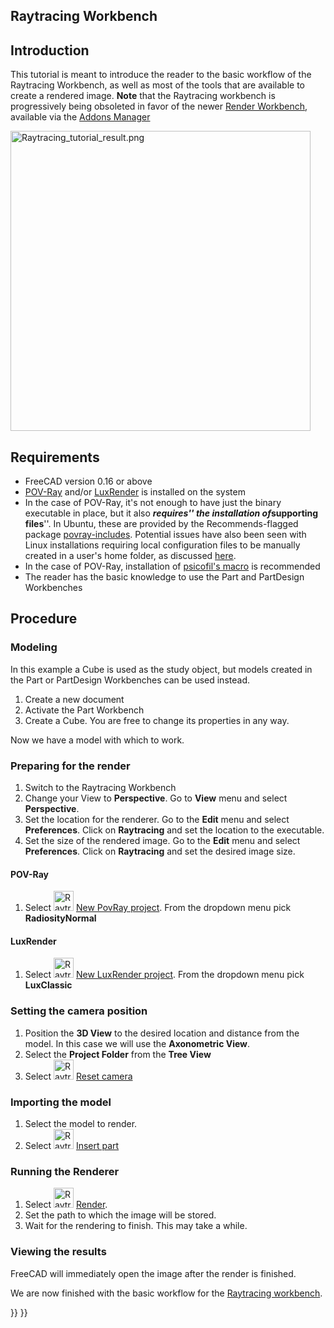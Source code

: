 <languages/>
<translate>

==Raytracing Workbench== <!--T:20-->

<!--T:19-->
{{VeryImportantMessage|The [[Raytracing_Workbench|Raytracing workbench]] is being superseded by the new [https://github.com/FreeCAD/FreeCAD-render Render Workbench], which is intended as its replacement. The Render Workbench can be installed through the [[Std_AddonMgr|Addon Manager]]. The information here is provided because by default FreeCAD is still shipped (as of 0.19-24276) with the Raytracing Workbench, and because the new module should basically work in the same way}}

<!--T:1-->
{{TutorialInfo
|Topic=Raytracing
|Level=Beginner
|Time=10 minutes + Render time
|Author=[https://wiki.freecad.org/index.php?title=User:Drei Drei]
|FCVersion=0.16 or above
|Files=
}}

== Introduction == <!--T:21-->

<!--T:2-->
This tutorial is meant to introduce the reader to the basic workflow of the Raytracing Workbench, as well as most of the tools that are available to create a rendered image. '''Note''' that the Raytracing workbench is progressively being obsoleted in favor of the newer [https://github.com/FreeCAD/FreeCAD-render Render Workbench], available via the [[Std_AddonMgr|Addons Manager]]

</translate>
[[Image:Raytracing_tutorial_result.png|480px]]
<translate>

== Requirements == <!--T:22-->

<!--T:4-->
* FreeCAD version 0.16 or above
* [https://www.povray.org/ POV-Ray] and/or [https://luxcorerender.org/ LuxRender] is installed on the system
* In the case of POV-Ray, it's not enough to have just the binary executable in place, but it also '''''requires''''' the installation of '''''supporting files'''''. In Ubuntu, these are provided by the Recommends-flagged package [https://packages.ubuntu.com/search?keywords=povray-includes povray-includes]. Potential issues have also been seen with Linux installations requiring local configuration files to be manually created in a user's home folder, as discussed [https://forum.freecad.org/viewtopic.php?f=3&t=27548&start=10#p224576 here].
* In the case of POV-Ray, installation of [https://github.com/psicofil/Macros_FreeCAD psicofil's macro] is recommended
* The reader has the basic knowledge to use the Part and PartDesign Workbenches

== Procedure == <!--T:5--> 

=== Modeling === <!--T:23-->

<!--T:6-->
In this example a Cube is used as the study object, but models created in the Part or PartDesign Workbenches can be used instead.

<!--T:7-->
# Create a new document
# Activate the Part Workbench
# Create a Cube. You are free to change its properties in any way.

<!--T:8-->
Now we have a model with which to work.

=== Preparing for the render === <!--T:24-->

<!--T:9-->
# Switch to the Raytracing Workbench
# Change your View to '''Perspective'''. Go to '''View''' menu and select '''Perspective'''.
# Set the location for the renderer. Go to the '''Edit''' menu and select '''Preferences'''. Click on '''Raytracing''' and set the location to the executable. 
# Set the size of the rendered image. Go to the '''Edit''' menu and select '''Preferences'''. Click on '''Raytracing''' and set the desired image size.

==== POV-Ray ==== <!--T:25-->

<!--T:10-->
# Select [[Image:Raytrace_New.svg|32px]] [[Raytracing_New|New PovRay project]]. From the dropdown menu pick '''RadiosityNormal'''

==== LuxRender ==== <!--T:26-->

<!--T:11-->
# Select [[Image:Raytrace_Lux.svg|32px]] [[Raytracing_Lux|New LuxRender project]]. From the dropdown menu pick '''LuxClassic'''

=== Setting the camera position === <!--T:27-->

<!--T:12-->
# Position the '''3D View''' to the desired location and distance from the model. In this case we will use the '''Axonometric View'''.
# Select the '''Project Folder''' from the '''Tree View'''
# Select [[Image:Raytrace_ResetCamera.svg|32px]] [[Raytracing_ResetCamera|Reset camera]]

=== Importing the model === <!--T:28-->

<!--T:13-->
# Select the model to render.
# Select [[Image:Raytrace_NewPartSegment.svg|32px]] [[Raytracing_InsertPart|Insert part]]

===  Running the Renderer === <!--T:29-->

<!--T:14-->
# Select  [[Image:Raytrace_Render.svg|32px]] [[Raytracing_Render|Render]].
# Set the path to which the image will be stored.
# Wait for the rendering to finish. This may take a while.

=== Viewing the results === <!--T:30-->

<!--T:15-->
FreeCAD will immediately open the image after the render is finished.

<!--T:16-->
We are now finished with the basic workflow for the [[Raytracing_Workbench|Raytracing workbench]].


</translate>
{{Raytracing Tools navi{{#translation:}}}}
{{Userdocnavi{{#translation:}}}}